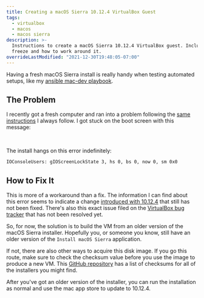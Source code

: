 ```yaml
---
title: Creating a macOS Sierra 10.12.4 VirtualBox Guest
tags:
  - virtualbox
  - macos
  - macos sierra
description: >-
  Instructions to create a macOS Sierra 10.12.4 VirtualBox guest. Includes information about the gIOScreenLockState
  freeze and how to work around it.
overrideLastModified: "2021-12-30T19:48:05-07:00"
---
```



Having a fresh macOS Sierra install is really handy when testing automated setups, like my
[ansible mac-dev playbook](https://github.com/blimmer/mac-dev-playbook).

## The Problem

I recently got a fresh computer and ran into a problem following the
[same instructions](https://github.com/geerlingguy/macos-virtualbox-vm) I always follow. I got stuck on the boot screen
with this message:

<MdxImage src={GIOScreenLockState} alt="" />
<br />

The install hangs on this error indefinitely:

```console
IOConsoleUsers: gIOScreenLockState 3, hs 0, bs 0, now 0, sm 0x0
```

## How to Fix It

This is more of a workaround than a fix. The information I can find about this error seems to indicate a change
[introduced with 10.12.4](https://github.com/timsutton/osx-vm-templates/commit/badde5c11d0a87a530625e6af26c1feebc2c1f37)
that still has not been fixed. There's also this exact issue filed on the
[VirtualBox bug tracker](https://www.virtualbox.org/ticket/16644) that has not been resolved yet.

So, for now, the solution is to build the VM from an older version of the macOS Sierra installer. Hopefully you, or
someone you know, still have an older version of the `Install macOS Sierra` application.

If not, there are also other ways to acquire this disk image. If you go this route, make sure to check the checksum
value before you use the image to produce a new VM. This
[GitHub repository](https://github.com/notpeter/apple-installer-checksums) has a list of checksums for all of the
installers you might find.

After you've got an older version of the installer, you can run the installation as normal and use the mac app store to
update to 10.12.4.
